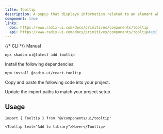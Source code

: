 ```yaml
---
title: Tooltip
description: A popup that displays information related to an element when the element receives keyboard focus or the mouse hovers over it.
component: true
links:
  doc: https://www.radix-ui.com/docs/primitives/components/tooltip
  api: https://www.radix-ui.com/docs/primitives/components/tooltip#api-reference
---
```


<PaddingBox>
  <ComponentPreview name="tooltip-demo" />
</PaddingBox>

<PaddingBox title="Installation">
<Tabs defaultValue="manual">

<TabsList>
 {/* <TabsTrigger value="cli">CLI</TabsTrigger> */}
  <TabsTrigger value="manual">Manual</TabsTrigger>
</TabsList>
<TabsContent value="cli">

```bash
npx shadcn-ui@latest add tooltip
```

</TabsContent>

<TabsContent value="manual">

<Steps>

<Step>Install the following dependencies:</Step>

```bash
npm install @radix-ui/react-tooltip
```

<Step>Copy and paste the following code into your project.</Step>

<ComponentSource name="tooltip" />

<Step>Update the import paths to match your project setup.</Step>

</Steps>

</TabsContent>

</Tabs>

## Usage

```tsx
import { Tooltip } from "@/components/ui/tooltip"
```

```tsx
<Tooltip text="Add to library">Hover</Tooltip>
```

</PaddingBox>

<PaddingBox title="Defualt">
  <ComponentPreview name="tooltip-demo" />
</PaddingBox>

<PaddingBox title="No delay">
  <ComponentPreview name="tooltip-no-delay" />
</PaddingBox>

<PaddingBox title="Box-align">
  <ComponentPreview name="tooltip-box-align" />
</PaddingBox>

<PaddingBox title="Custom content">
  <ComponentPreview name="tooltip-custom-content" />
</PaddingBox>

<PaddingBox title="Custom type">
  <ComponentPreview name="tooltip-custom-type" />
</PaddingBox>

<PaddingBox title="Components">
  <ComponentPreview name="tooltip-components" />
</PaddingBox>

<PaddingBox title="Others">
  <ComponentPreview name="tooltip-other" />
</PaddingBox>
